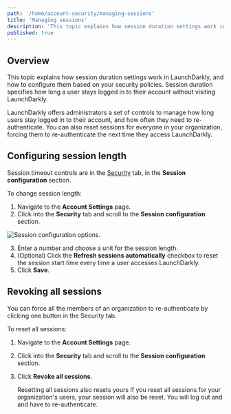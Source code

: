 ```yaml
---
path: '/home/account-security/managing-sessions'
title: 'Managing sessions'
description: 'This topic explains how session duration settings work in LaunchDarkly, and how to configure them. LaunchDarkly offers administrators a set of controls to manage how long users stay logged in to their account, and how often they need to re-authenticate. You can also reset sessions for everyone in your organization.'
published: true
---
```


## Overview

This topic explains how session duration settings work in LaunchDarkly, and how to configure them based on your security policies. Session duration specifies how long a user stays logged in to their account without visiting LaunchDarkly.

LaunchDarkly offers administrators a set of controls to manage how long users stay logged in to their account, and how often they need to re-authenticate. You can also reset sessions for everyone in your organization, forcing them to re-authenticate the next time they access LaunchDarkly.

## Configuring session length

Session timeout controls are in the [Security](https://app.launchdarkly.com/settings/#security) tab, in the **Session configuration** section.

To change session length:

1. Navigate to the **Account Settings** page.
2. Click into the **Security** tab and scroll to the **Session configuration** section.

![Session configuration options.](../../../images/settings-security-session-config.png) 


3. Enter a number and choose a unit for the session length.
4. (Optional) Click the **Refresh sessions automatically** checkbox to reset the session start time every time a user accesses LaunchDarkly.
5. Click **Save**.

## Revoking all sessions

You can force all the members of an organization to re-authenticate by clicking one button in the Security tab.

To reset all sessions:

1. Navigate to the **Account Settings** page.
2. Click into the **Security** tab and scroll to the **Session configuration** section.
3. Click **Revoke all sessions**.

   <Callout intent="alert">
     <CalloutTitle>Resetting all sessions also resets yours</CalloutTitle>
     <CalloutDescription>
       If you reset all sessions for your organization's users, your session will also be reset. You will log out and
       and have to re-authenticate.
     </CalloutDescription>
   </Callout> 
